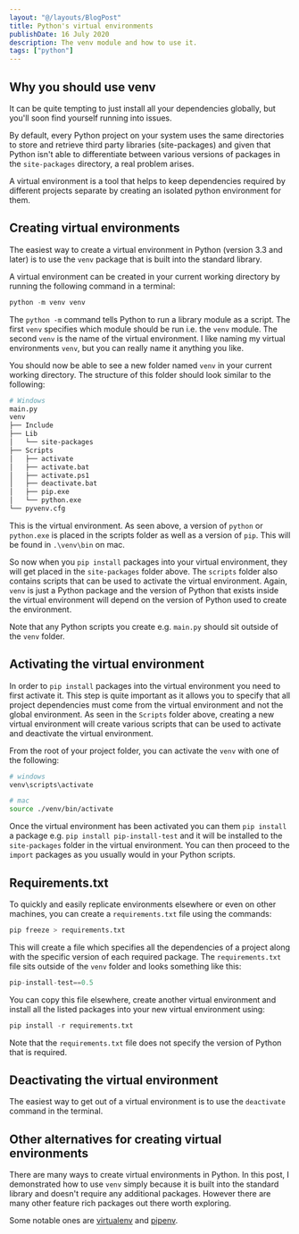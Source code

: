 ```yaml
---
layout: "@/layouts/BlogPost"
title: Python's virtual environments
publishDate: 16 July 2020
description: The venv module and how to use it.
tags: ["python"]
---
```


## Why you should use venv

It can be quite tempting to just install all your dependencies globally, but you'll soon find yourself running into issues.

By default, every Python project on your system uses the same directories to store and retrieve third party libraries (site-packages) and given that Python isn't able to differentiate between various versions of packages in the `site-packages` directory, a real problem arises.

A virtual environment is a tool that helps to keep dependencies required by different projects separate by creating an isolated python environment for them.

## Creating virtual environments

The easiest way to create a virtual environment in Python (version 3.3 and later) is to use the `venv` package that is built into the standard library.

A virtual environment can be created in your current working directory by running the following command in a terminal:

```py
python -m venv venv
```

The `python -m` command tells Python to run a library module as a script. The first `venv` specifies which module should be run i.e. the `venv` module. The second `venv` is the name of the virtual environment. I like naming my virtual environments `venv`, but you can really name it anything you like.

You should now be able to see a new folder named `venv` in your current working directory. The structure of this folder should look similar to the following:

```sh
# Windows
main.py
venv
├── Include
├── Lib
│   └── site-packages
├── Scripts
│   ├── activate
│   ├── activate.bat
│   ├── activate.ps1
│   ├── deactivate.bat
│   ├── pip.exe
│   └── python.exe
└── pyvenv.cfg
```

This is the virtual environment. As seen above, a version of `python` or `python.exe` is placed in the scripts folder as well as a version of `pip`. This will be found in `.\venv\bin` on mac.

So now when you `pip install` packages into your virtual environment, they will get placed in the `site-packages` folder above. The `scripts` folder also contains scripts that can be used to activate the virtual environment. Again, `venv` is just a Python package and the version of Python that exists inside the virtual environment will depend on the version of Python used to create the environment.

Note that any Python scripts you create e.g. `main.py` should sit outside of the `venv` folder.

## Activating the virtual environment

In order to `pip install` packages into the virtual environment you need to first activate it. This step is quite important as it allows you to specify that all project dependencies must come from the virtual environment and not the global environment. As seen in the `Scripts` folder above, creating a new virtual environment will create various scripts that can be used to activate and deactivate the virtual environment.

From the root of your project folder, you can activate the `venv` with one of the following:

```sh
# windows
venv\scripts\activate

# mac
source ./venv/bin/activate
```

Once the virtual environment has been activated you can them `pip install` a package e.g. `pip install pip-install-test` and it will be installed to the `site-packages` folder in the virtual environment. You can then proceed to the `import` packages as you usually would in your Python scripts.

## Requirements.txt

To quickly and easily replicate environments elsewhere or even on other machines, you can create a `requirements.txt` file using the commands:

```python
pip freeze > requirements.txt
```

This will create a file which specifies all the dependencies of a project along with the specific version of each required package. The `requirements.txt` file sits outside of the `venv` folder and looks something like this:

```python
pip-install-test==0.5
```

You can copy this file elsewhere, create another virtual environment and install all the listed packages into your new virtual environment using:

```python
pip install -r requirements.txt
```

Note that the `requirements.txt` file does not specify the version of Python that is required.

## Deactivating the virtual environment

The easiest way to get out of a virtual environment is to use the `deactivate` command in the terminal.

## Other alternatives for creating virtual environments

There are many ways to create virtual environments in Python. In this post, I demonstrated how to use `venv` simply because it is built into the standard library and doesn't require any additional packages. However there are many other feature rich packages out there worth exploring.

Some notable ones are [virtualenv](https://pypi.org/project/virtualenv/) and [pipenv](https://pypi.org/project/pipenv/).
